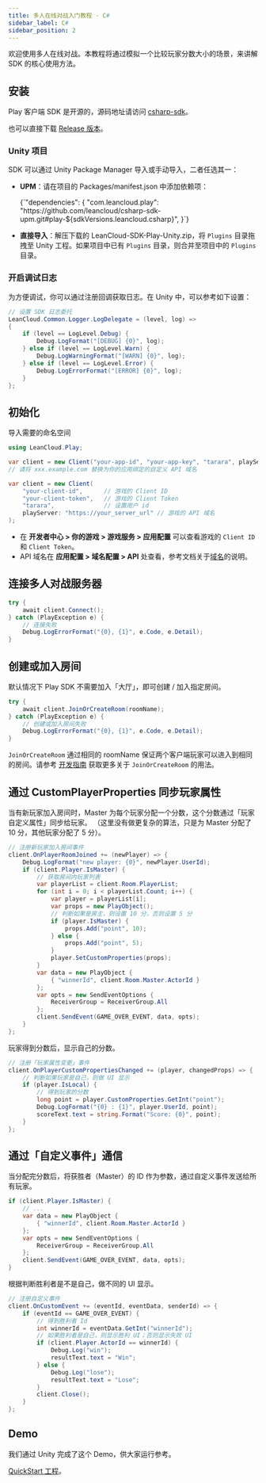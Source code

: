 ```yaml
---
title: 多人在线对战入门教程 · C#
sidebar_label: C#
sidebar_position: 2
---
```



欢迎使用多人在线对战。本教程将通过模拟一个比较玩家分数大小的场景，来讲解 SDK 的核心使用方法。

## 安装

Play 客户端 SDK 是开源的，源码地址请访问 [csharp-sdk](https://github.com/leancloud/csharp-sdk)。

也可以直接下载 [Release 版本](https://github.com/leancloud/csharp-sdk/releases)。

### Unity 项目

SDK 可以通过 Unity Package Manager 导入或手动导入，二者任选其一：

* **UPM**：请在项目的 Packages/manifest.json 中添加依赖项：

    <CodeBlock className="json">
    {`"dependencies": {
        "com.leancloud.play": "https://github.com/leancloud/csharp-sdk-upm.git#play-${sdkVersions.leancloud.csharp}",
    }`}
    </CodeBlock>

* **直接导入**：解压下载的 LeanCloud-SDK-Play-Unity.zip，将 `Plugins` 目录拖拽至 Unity 工程。如果项目中已有 `Plugins` 目录，则合并至项目中的 `Plugins` 目录。

### 开启调试日志

为方便调试，你可以通过注册回调获取日志。在 Unity 中，可以参考如下设置：

```cs
// 设置 SDK 日志委托
LeanCloud.Common.Logger.LogDelegate = (level, log) =>
{
    if (level == LogLevel.Debug) {
        Debug.LogFormat("[DEBUG] {0}", log);
    } else if (level == LogLevel.Warn) {
        Debug.LogWarningFormat("[WARN] {0}", log);
    } else if (level == LogLevel.Error) {
        Debug.LogErrorFormat("[ERROR] {0}", log);
    }
};
```

## 初始化

导入需要的命名空间

```cs
using LeanCloud.Play;
```

<Conditional brand="leancloud">

```cs
var client = new Client("your-app-id", "your-app-key", "tarara", playServer: "https://xxx.example.com");
// 请将 xxx.example.com 替换为你的应用绑定的自定义 API 域名
```

</Conditional>

<Conditional brand="tds">

```cs
var client = new Client(
    "your-client-id",      // 游戏的 Client ID
    "your-client-token",   // 游戏的 Client Token
    "tarara",              // 设置用户 id
    playServer: "https://your_server_url" // 游戏的 API 域名
);
```

- 在 **开发者中心 > 你的游戏 > 游戏服务 > 应用配置** 可以查看游戏的 `Client ID` 和 `Client Token`。
- API 域名在 **应用配置 > 域名配置 > API** 处查看，参考文档关于[域名](/sdk/domain/guide/)的说明。

</Conditional>

## 连接多人对战服务器

```cs
try {
    await client.Connect();
} catch (PlayException e) {
    // 连接失败
    Debug.LogErrorFormat("{0}, {1}", e.Code, e.Detail);
}
```

## 创建或加入房间

默认情况下 Play SDK 不需要加入「大厅」，即可创建 / 加入指定房间。

```cs
try {
    await client.JoinOrCreateRoom(roomName);
} catch (PlayException e) {
    // 创建或加入房间失败
    Debug.LogErrorFormat("{0}, {1}", e.Code, e.Detail);
}
```

`JoinOrCreateRoom` 通过相同的 roomName 保证两个客户端玩家可以进入到相同的房间。请参考 [开发指南](/sdk/multiplayer/guide/cs/#加入或创建指定房间) 获取更多关于 `JoinOrCreateRoom` 的用法。

## 通过 CustomPlayerProperties 同步玩家属性

当有新玩家加入房间时，Master 为每个玩家分配一个分数，这个分数通过「玩家自定义属性」同步给玩家。
（这里没有做更复杂的算法，只是为 Master 分配了 10 分，其他玩家分配了 5 分）。

```cs
// 注册新玩家加入房间事件
client.OnPlayerRoomJoined += (newPlayer) => {
    Debug.LogFormat("new player: {0}", newPlayer.UserId);
    if (client.Player.IsMaster) {
        // 获取房间内玩家列表
        var playerList = client.Room.PlayerList;
        for (int i = 0; i < playerList.Count; i++) {
            var player = playerList[i];
            var props = new PlayObject();
            // 判断如果是房主，则设置 10 分，否则设置 5 分
            if (player.IsMaster) {
                props.Add("point", 10);
            } else {
                props.Add("point", 5);
            }
            player.SetCustomProperties(props);
        }
        var data = new PlayObject {
            { "winnerId", client.Room.Master.ActorId }
        };
        var opts = new SendEventOptions {
            ReceiverGroup = ReceiverGroup.All
        };
        client.SendEvent(GAME_OVER_EVENT, data, opts);
    }
};
```

玩家得到分数后，显示自己的分数。

```cs
// 注册「玩家属性变更」事件
client.OnPlayerCustomPropertiesChanged += (player, changedProps) => {
    // 判断如果玩家是自己，则做 UI 显示
    if (player.IsLocal) {
        // 得到玩家的分数
        long point = player.CustomProperties.GetInt("point");
        Debug.LogFormat("{0} : {1}", player.UserId, point);
        scoreText.text = string.Format("Score: {0}", point);
    }
};
```

## 通过「自定义事件」通信

当分配完分数后，将获胜者（Master）的 ID 作为参数，通过自定义事件发送给所有玩家。

```cs
if (client.Player.IsMaster) {
    // ...
    var data = new PlayObject {
        { "winnerId", client.Room.Master.ActorId }
    };
    var opts = new SendEventOptions {
        ReceiverGroup = ReceiverGroup.All
    };
    client.SendEvent(GAME_OVER_EVENT, data, opts);
}
```

根据判断胜利者是不是自己，做不同的 UI 显示。

```cs
// 注册自定义事件
client.OnCustomEvent += (eventId, eventData, senderId) => {
    if (eventId == GAME_OVER_EVENT) {
        // 得到胜利者 Id
        int winnerId = eventData.GetInt("winnerId");
        // 如果胜利者是自己，则显示胜利 UI；否则显示失败 UI
        if (client.Player.ActorId == winnerId) {
            Debug.Log("win");
            resultText.text = "Win";
        } else {
            Debug.Log("lose");
            resultText.text = "Lose";
        }
        client.Close();
    }
};
```

## Demo

我们通过 Unity 完成了这个 Demo，供大家运行参考。

[QuickStart 工程](https://github.com/leancloud/Play-CSharp-Quick-Start)。
